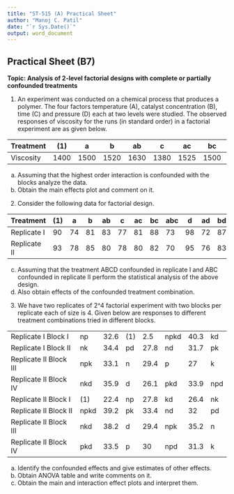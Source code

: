 ```yaml
---
title: "ST-515 (A) Practical Sheet"
author: "Manoj C. Patil"
date: "`r Sys.Date()`"
output: word_document
---
```



## Practical Sheet (B7)

**Topic: Analysis of 2-level factorial designs with complete or partially confounded treatments**

1. An experiment was conducted on a chemical process that produces a polymer. The four factors temperature (A), catalyst concentration (B), time (C) and pressure (D) each at two levels were studied. The observed responses of viscosity for the runs (in standard order) in a factorial experiment are as given below.

| Treatment | (1) | a | b | ab | c | ac | bc | abc | d | ad | bd | abd | cd | acd | bcd | abcd |
| --- | --- | --- | --- | --- | --- | --- | --- | --- | --- | --- | --- | --- | --- | --- | --- | --- |
| Viscosity | 1400 | 1500 | 1520 | 1630 | 1380 | 1525 | 1500 | 1620 | 1400 | 1525 | 1500 | 1500 | 1420 | 1490 | 1500 | 1600 |

a. Assuming that the highest order interaction is confounded with the blocks analyze the data.
b. Obtain the main effects plot and comment on it.

2. Consider the following data for factorial design.

| Treatment | (1) | a | b | ab | c | ac | bc | abc | d | ad | bd | abd | cd | acd | bcd | abcd |
| --- | --- | --- | --- | --- | --- | --- | --- | --- | --- | --- | --- | --- | --- | --- | --- | --- |
| Replicate I | 90 | 74 | 81 | 83 | 77 | 81 | 88 | 73 | 98 | 72 | 87 | 85 | 99 | 79 | 87 | 80 |
| Replicate II | 93 | 78 | 85 | 80 | 78 | 80 | 82 | 70 | 95 | 76 | 83 | 86 | 90 | 75 | 84 | 80 |

c. Assuming that the treatment ABCD confounded in replicate I and ABC confounded in replicate II perform the statistical analysis of the above design.
d. Also obtain effects of the confounded treatment combination.

3. We have two replicates of 2^4 factorial experiment with two blocks per replicate each of size is 4. Given below are responses to different treatment combinations tried in different blocks.

|  |  |  |  |  |  |  |  |
| --- | --- | --- | --- | --- | --- | --- | --- |
| Replicate I Block I | np | 32.6 | (1) | 2.5 | npkd | 40.3 | kd | 28 |
| Replicate I Block II | nk | 34.4 | pd | 27.8 | nd | 31.7 | pk | 24.6 |
| Replicate II Block III | npk | 33.1 | n | 29.4 | p | 27 | k | 20.5 |
| Replicate II Block IV | nkd | 35.9 | d | 26.1 | pkd | 33.9 | npd | 32.7 |
| Replicate II Block I | (1) | 22.4 | np | 27.8 | kd | 26.4 | nk | 27.1 |
| Replicate II Block II | npkd | 39.2 | pk | 33.4 | nd | 32 | pd | 31.4 |
| Replicate II Block III | nkd | 38.2 | d | 29.4 | npk | 35.2 | n | 30.5 |
| Replicate II Block IV | pkd | 33.5 | p | 30 | npd | 31.3 | k | 26.3 |

a. Identify the confounded effects and give estimates of other effects.
b. Obtain ANOVA table and write comments on it.
c. Obtain the main and interaction effect plots and interpret them.
